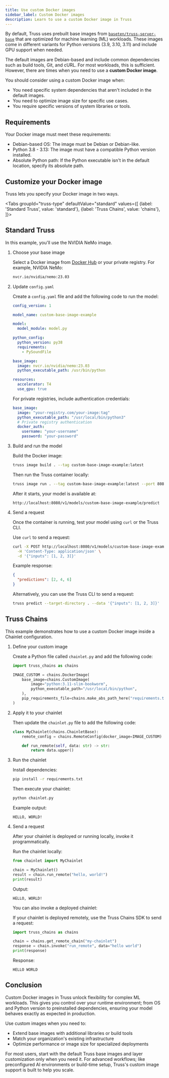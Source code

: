 ```yaml
---
title: Use custom Docker images
sidebar_label: Custom Docker images
description: Learn to use a custom Docker image in Truss
---
```


By default, Truss uses prebuilt base images from
[`baseten/truss-server-base`](https://hub.docker.com/r/baseten/truss-server-base)
that are optimized for machine learning (ML) workloads. These images come in different variants for
Python versions (3.9, 3.10, 3.11) and include GPU support when needed.

The default images are Debian-based and include common dependencies such as
build tools, Git, and cURL. For most workloads, this is sufficient. However,
there are times when you need to use a **custom Docker image**.

You should consider using a custom Docker image when:

- You need specific system dependencies that aren't included in the default images.
- You need to optimize image size for specific use cases.
- You require specific versions of system libraries or tools.

## Requirements

Your Docker image must meet these requirements:

- Debian-based OS: The image must be Debian or Debian-like.
- Python 3.8 - 3.13: The image must have a compatible Python version installed.
- Absolute Python path: If the Python executable isn't in the default location, specify its absolute path.

## Customize your Docker image

Truss lets you specify your Docker image in two ways.


<Tabs groupId="truss-type" defaultValue="standard" values={[
{label: 'Standard Truss', value: 'standard'},
{label: 'Truss Chains', value: 'chains'},
]}>

<TabItem value="standard">

## Standard Truss

In this example, you'll use the NVIDIA NeMo image.

1. Choose your base image

    Select a Docker image from [Docker Hub](https://hub.docker.com/) or your private registry. For example, NVIDIA NeMo:

    ```bash
    nvcr.io/nvidia/nemo:23.03
    ```

2. Update `config.yaml`

    Create a `config.yaml` file and add the following code to run the model:

    ```yaml
    config_version: 1

    model_name: custom-base-image-example

    model:
      model_module: model.py

    python_config:
      python_version: py38
      requirements:
        - PySoundFile

    base_image:
      image: nvcr.io/nvidia/nemo:23.03
      python_executable_path: /usr/bin/python

    resources:
      accelerator: T4
      use_gpu: true
    ```

    For private registries, include authentication credentials:

    ```yaml
    base_image:
      image: "your-registry.com/your-image:tag"
      python_executable_path: "/usr/local/bin/python3"
      # Private registry authentication
      docker_auth:
        username: "your-username"
        password: "your-password"
    ```

3. Build and run the model

    Build the Docker image:

    ```bash
    truss image build . --tag custom-base-image-example:latest
    ```

    Then run the Truss container locally:

    ```bash
    truss image run . --tag custom-base-image-example:latest --port 8080
    ```

    After it starts, your model is available at:

    ```
    http://localhost:8080/v1/models/custom-base-image-example/predict
    ```

4. Send a request

    Once the container is running, test your model using `curl` or the Truss CLI.

    Use `curl` to send a request:

    ```bash
    curl -X POST http://localhost:8080/v1/models/custom-base-image-example:predict \
      -H 'Content-Type: application/json' \
      -d '{"inputs": [1, 2, 3]}'
    ```

    Example response:

    ```json
    {
      "predictions": [2, 4, 6]
    }
    ```

    Alternatively, you can use the Truss CLI to send a request:

    ```bash
    truss predict --target-directory . --data '{"inputs": [1, 2, 3]}'
    ```

</TabItem>

<TabItem value="chains">

## Truss Chains

This example demonstrates how to use a custom Docker image inside a Chainlet configuration.

1. Define your custom image

    Create a Python file called `chainlet.py` and add the following code:

    ```python
    import truss_chains as chains

    IMAGE_CUSTOM = chains.DockerImage(
        base_image=chains.CustomImage(
            image="python:3.11-slim-bookworm",
            python_executable_path="/usr/local/bin/python",
        ),
        pip_requirements_file=chains.make_abs_path_here("requirements.txt"),
    )
    ```

2. Apply it to your chainlet

    Then update the `chainlet.py` file to add the following code:

    ```python
    class MyChainlet(chains.ChainletBase):
        remote_config = chains.RemoteConfig(docker_image=IMAGE_CUSTOM)

        def run_remote(self, data: str) -> str:
            return data.upper()
    ```

3. Run the chainlet

    Install dependencies:

    ```bash
    pip install -r requirements.txt
    ```

    Then execute your chainlet:

    ```bash
    python chainlet.py
    ```

    Example output:

    ```
    HELLO, WORLD!
    ```

4. Send a request

    After your chainlet is deployed or running locally, invoke it programmatically.

    Run the chainlet locally:

    ```python
    from chainlet import MyChainlet

    chain = MyChainlet()
    result = chain.run_remote("hello, world!")
    print(result)
    ```

    Output:

    ```
    HELLO, WORLD!
    ```

    You can also invoke a deployed chainlet:

    If your chainlet is deployed remotely, use the Truss Chains SDK to send a request:

    ```python
    import truss_chains as chains

    chain = chains.get_remote_chain("my-chainlet")
    response = chain.invoke("run_remote", data="hello world")
    print(response)
    ```

    Response:

    ```
    HELLO WORLD
    ```

</TabItem>
</Tabs>

## Conclusion

Custom Docker images in Truss unlock flexibility for complex ML workloads. This
gives you control over your runtime environment; from OS and Python version to
preinstalled dependencies, ensuring your model behaves exactly as expected in
production.

Use custom images when you need to:

- Extend base images with additional libraries or build tools
- Match your organization's existing infrastructure
- Optimize performance or image size for specialized deployments

For most users, start with the default Truss base images and layer customization
only when you need it. For advanced workflows; like preconfigured AI
environments or build-time setup, Truss's custom image support is built to help
you scale.